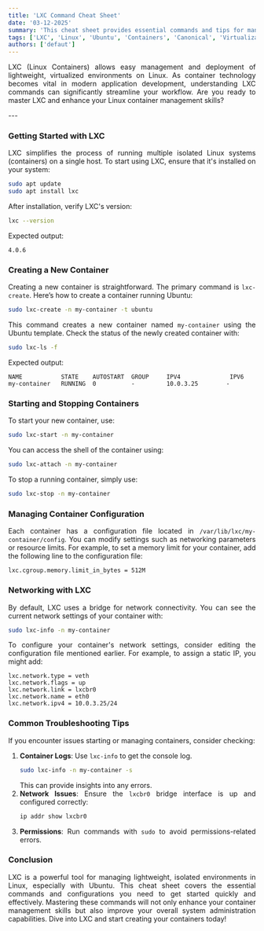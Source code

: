 ```yaml
---
title: 'LXC Command Cheat Sheet'
date: '03-12-2025'
summary: 'This cheat sheet provides essential commands and tips for managing LXC containers on Linux, focusing on Ubuntu and Canonical's offerings.'
tags: ['LXC', 'Linux', 'Ubuntu', 'Containers', 'Canonical', 'Virtualization', 'Command Line']
authors: ['defaut']
---
```


<div align="justify">

LXC (Linux Containers) allows easy management and deployment of lightweight, virtualized environments on Linux. As container technology becomes vital in modern application development, understanding LXC commands can significantly streamline your workflow. Are you ready to master LXC and enhance your Linux container management skills?

</div>
---

<div align="justify">

### Getting Started with LXC
LXC simplifies the process of running multiple isolated Linux systems (containers) on a single host. To start using LXC, ensure that it's installed on your system:

```bash
sudo apt update
sudo apt install lxc
```

After installation, verify LXC's version:

```bash
lxc --version
```
Expected output:
```plaintext
4.0.6
```

### Creating a New Container
Creating a new container is straightforward. The primary command is `lxc-create`. Here’s how to create a container running Ubuntu:

```bash
sudo lxc-create -n my-container -t ubuntu
```

This command creates a new container named `my-container` using the Ubuntu template. Check the status of the newly created container with:

```bash
sudo lxc-ls -f
```
Expected output:
```plaintext
NAME           STATE    AUTOSTART  GROUP     IPV4              IPV6
my-container   RUNNING  0          -         10.0.3.25        -
```

### Starting and Stopping Containers
To start your new container, use:

```bash
sudo lxc-start -n my-container
```

You can access the shell of the container using:

```bash
sudo lxc-attach -n my-container
```

To stop a running container, simply use:

```bash
sudo lxc-stop -n my-container
```

### Managing Container Configuration
Each container has a configuration file located in `/var/lib/lxc/my-container/config`. You can modify settings such as networking parameters or resource limits. For example, to set a memory limit for your container, add the following line to the configuration file:

```plaintext
lxc.cgroup.memory.limit_in_bytes = 512M
```

### Networking with LXC
By default, LXC uses a bridge for network connectivity. You can see the current network settings of your container with:

```bash
sudo lxc-info -n my-container
```

To configure your container's network settings, consider editing the configuration file mentioned earlier. For example, to assign a static IP, you might add:

```plaintext
lxc.network.type = veth
lxc.network.flags = up
lxc.network.link = lxcbr0
lxc.network.name = eth0
lxc.network.ipv4 = 10.0.3.25/24
```

### Common Troubleshooting Tips
If you encounter issues starting or managing containers, consider checking:
1. **Container Logs**: 
   Use `lxc-info` to get the console log.
   ```bash
   sudo lxc-info -n my-container -s
   ```
   This can provide insights into any errors.
2. **Network Issues**: 
   Ensure the `lxcbr0` bridge interface is up and configured correctly:
   ```bash
   ip addr show lxcbr0
   ```
3. **Permissions**: 
   Run commands with `sudo` to avoid permissions-related errors.

### Conclusion
LXC is a powerful tool for managing lightweight, isolated environments in Linux, especially with Ubuntu. This cheat sheet covers the essential commands and configurations you need to get started quickly and effectively. Mastering these commands will not only enhance your container management skills but also improve your overall system administration capabilities. Dive into LXC and start creating your containers today!

</div>

